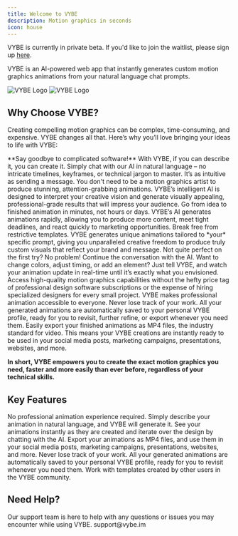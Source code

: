 ```yaml
---
title: Welcome to VYBE
description: Motion graphics in seconds
icon: house
---
```

<Warning>VYBE is currently in private beta. If you'd like to join the waitlist, please sign up [here](https://tally.so/r/3NOGMp).</Warning>

VYBE is an AI-powered web app that instantly generates custom motion graphics animations from your natural language chat prompts.

<Frame>
  <img
    className="block dark:hidden"
    src="/logo/dark.png"
    alt="VYBE Logo"
  />
  <img
    className="hidden dark:block"
    src="/logo/dark.png"
    alt="VYBE Logo"
  />
</Frame>


## Why Choose VYBE?

Creating compelling motion graphics can be complex, time-consuming, and expensive. VYBE changes all that. Here’s why you’ll love bringing your ideas to life with VYBE:

<CardGroup cols={1}>
  <Card title="Effortless Creation, Zero Learning Curve:" horizontal={true} icon="paintbrush">
    **Say goodbye to complicated software!** With VYBE, if you can describe it, you can create it. Simply chat with our AI in natural language – no intricate timelines, keyframes, or technical jargon to master. It’s as intuitive as sending a message.
  </Card>
  <Card title="Professional Quality, No Design Skills Needed:" horizontal={true} icon="medal">
    You don't need to be a motion graphics artist to produce stunning, attention-grabbing animations. VYBE’s intelligent AI is designed to interpret your creative vision and generate visually appealing, professional-grade results that will impress your audience.
  </Card>
  <Card title="Speed Up Your Workflow Dramatically:" horizontal={true} icon="hourglass-half">
    Go from idea to finished animation in minutes, not hours or days. VYBE’s AI generates animations rapidly, allowing you to produce more content, meet tight deadlines, and react quickly to marketing opportunities.
  </Card>
  <Card title="Unleash True Creativity with AI-Powered Originality:" horizontal={true} icon="sparkles">
    Break free from restrictive templates. VYBE generates unique animations tailored to *your* specific prompt, giving you unparalleled creative freedom to produce truly custom visuals that reflect your brand and message.
  </Card>
  <Card title="Iterate and Refine with Unmatched Ease:" horizontal={true} icon="rotate">
    Not quite perfect on the first try? No problem! Continue the conversation with the AI. Want to change colors, adjust timing, or add an element? Just tell VYBE, and watch your animation update in real-time until it’s exactly what you envisioned.
  </Card>
  <Card title="Cost-Effective Solution:" horizontal={true} icon="money-bill-wave">
    Access high-quality motion graphics capabilities without the hefty price tag of professional design software subscriptions or the expense of hiring specialized designers for every small project. VYBE makes professional animation accessible to everyone.
  </Card>
  <Card title="All Your Creations, Organized and Accessible:" horizontal={true} icon="folder-open">
    Never lose track of your work. All your generated animations are automatically saved to your personal VYBE profile, ready for you to revisit, further refine, or export whenever you need them.
  </Card>
  <Card title="Ready-to-Use, Versatile Output:" horizontal={true} icon="circle-check">
    Easily export your finished animations as MP4 files, the industry standard for video. This means your VYBE creations are instantly ready to be used in your social media posts, marketing campaigns, presentations, websites, and more.
  </Card>
</CardGroup>

**In short, VYBE empowers you to create the exact motion graphics you need, faster and more easily than ever before, regardless of your technical skills.**

## Key Features

<CardGroup cols={2}>
  <Card title="AI-Powered Animation Generation" icon="sparkles">
    No professional animation experience required.
  </Card>
  <Card title="Chat Interface" icon="message">
    Simply describe your animation in natural language, and VYBE will generate it.
  </Card>
  <Card title="Instant Preview & Iteration" icon="magnifying-glass">
    See your animations instantly as they are created and iterate over the design by chatting with the AI.
  </Card>
  <Card title="MP4 Export" icon="video-arrow-up-right">
    Export your animations as MP4 files, and use them in your social media posts, marketing campaigns, presentations, websites, and more.
  </Card>
  <Card title="User Profile & Project Saving" icon="floppy-disk">
    Never lose track of your work. All your generated animations are automatically saved to your personal VYBE profile, ready for you to revisit whenever you need them.
  </Card>
  <Card title="Remix Templates from the Community" icon="earth-americas">
    Work with templates created by other users in the VYBE community.
  </Card>
</CardGroup>

## Need Help?

<Card title="Contact Support" icon="headset" href="mailto:support@vybe.im">
  Our support team is here to help with any questions or issues you may encounter while using VYBE. support@vybe.im
</Card>